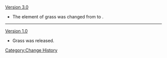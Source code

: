 [[Version 3.0]]
* The element of grass was changed from {{Dendro}} to {{Wood}}.
----
[[Version 1.0]]
* Grass was released.
<noinclude>[[Category:Change History]]</noinclude>